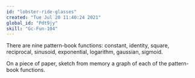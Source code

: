 ```yaml
---
id: "lobster-ride-glasses"
created: "Tue Jul 20 11:40:24 2021"
global_id: "Pdt9jy"
skill: "Gc-Fun-104"
---
```


There are nine pattern-book functions: constant, identity, square, reciprocal, sinusoid, exponential, logarithm, gaussian, sigmoid.

On a piece of paper, sketch from memory a graph of each of the  pattern-book functions.
